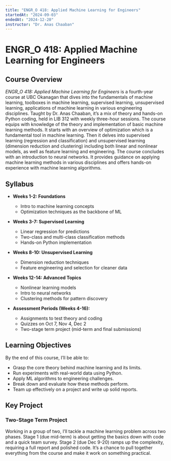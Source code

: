 ```yaml
---
title: "ENGR_O 418: Applied Machine Learning for Engineers"
startedAt: "2024-09-03"
endedAt: "2024-12-20"
instructor: "Dr. Anas Chaaban"
---
```

# ENGR_O 418: Applied Machine Learning for Engineers

## Course Overview

*ENGR_O 418: Applied Machine Learning for Engineers* is a fourth-year course at UBC Okanagan that dives into the fundamentals of machine learning, toolboxes in machine learning, supervised learning, unsupervised learning, applications of machine learning in various engineering disciplines. Taught by Dr. Anas Chaaban, it’s a mix of theory and hands-on Python coding, held in LIB 312 with weekly three-hour sessions. The course equips with knowledge of the theory and implementation of basic machine learning
methods. It starts with an overview of optimization which is a fundamental tool in machine learning. Then
it delves into supervised learning (regression and classification) and unsupervised learning (dimension
reduction and clustering) including both linear and nonlinear models, as well as feature learning and
engineering. The course concludes with an introduction to neural networks. It provides guidance on applying machine learning methods in various disciplines and offers hands-on experience with machine learning algorithms.

## Syllabus

- **Weeks 1-2: Foundations**  
  - Intro to machine learning concepts  
  - Optimization techniques as the backbone of ML  

- **Weeks 3-7: Supervised Learning**  
  - Linear regression for predictions  
  - Two-class and multi-class classification methods  
  - Hands-on Python implementation  

- **Weeks 8-10: Unsupervised Learning**  
  - Dimension reduction techniques  
  - Feature engineering and selection for cleaner data  

- **Weeks 12-14: Advanced Topics**  
  - Nonlinear learning models  
  - Intro to neural networks  
  - Clustering methods for pattern discovery  

- **Assessment Periods (Weeks 4-16):**  
  - Assignments to test theory and coding  
  - Quizzes on Oct 7, Nov 4, Dec 2  
  - Two-stage term project (mid-term and final submissions)  

## Learning Objectives

By the end of this course, I’ll be able to:  
- Grasp the core theory behind machine learning and its limits.  
- Run experiments with real-world data using Python.  
- Apply ML algorithms to engineering challenges.  
- Break down and evaluate how these methods perform.  
- Team up effectively on a project and write up solid reports.  

## Key Project

### Two-Stage Term Project  
Working in a group of two, I’ll tackle a machine learning problem across two phases. Stage 1 (due mid-term) is about getting the basics down with code and a quick team survey. Stage 2 (due Dec 9-20) ramps up the complexity, requiring a full report and polished code. It’s a chance to pull together everything from the course and make it work on something practical.